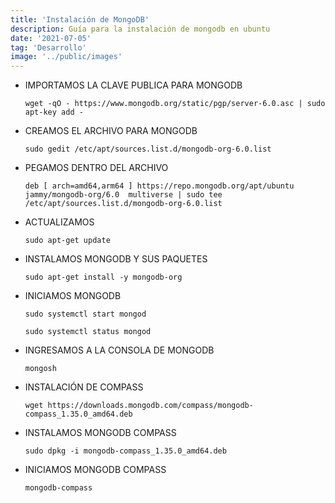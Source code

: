 ```yaml
---
title: 'Instalación de MongoDB'
description: Guía para la instalación de mongodb en ubuntu
date: '2021-07-05'
tag: 'Desarrollo'
image: '../public/images'
---
```


* IMPORTAMOS LA CLAVE PUBLICA PARA MONGODB
    ```
    wget -qO - https://www.mongodb.org/static/pgp/server-6.0.asc | sudo apt-key add -
    ```

* CREAMOS EL ARCHIVO PARA MONGODB
    ```
    sudo gedit /etc/apt/sources.list.d/mongodb-org-6.0.list
    ```

* PEGAMOS DENTRO DEL ARCHIVO
    ``` 
    deb [ arch=amd64,arm64 ] https://repo.mongodb.org/apt/ubuntu jammy/mongodb-org/6.0  multiverse | sudo tee /etc/apt/sources.list.d/mongodb-org-6.0.list
    ```

* ACTUALIZAMOS
    ```
    sudo apt-get update
    ```

* INSTALAMOS MONGODB Y SUS PAQUETES
    ```
    sudo apt-get install -y mongodb-org
    ```

* INICIAMOS MONGODB
    ```
    sudo systemctl start mongod

    sudo systemctl status mongod
    ```

* INGRESAMOS A LA CONSOLA DE MONGODB
    ```
    mongosh
    ```

* INSTALACIÓN DE COMPASS
    ```
    wget https://downloads.mongodb.com/compass/mongodb-compass_1.35.0_amd64.deb
    ```

* INSTALAMOS MONGODB COMPASS
    ```
    sudo dpkg -i mongodb-compass_1.35.0_amd64.deb
    ```

* INICIAMOS MONGODB COMPASS
    ```
    mongodb-compass
    ```